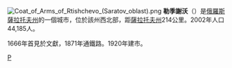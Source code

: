 {{coord|52|15|N|43|47|E|display=title}}
[[File:Coat_of_Arms_of_Rtishchevo_(Saratov_oblast).png|right]]
'''勒季謝沃'''（{{lang-ru|Рти́щево}}）是[[俄羅斯|俄羅斯]][[薩拉托夫州|薩拉托夫州]]的一個城市，位於該州西北部，距[[薩拉托夫州|薩拉托夫州]]214公里。2002年人口44,185人。

1666年首見於文獻，1871年通鐵路。1920年建市。

{{薩拉托夫州城市}}

[[Category:薩拉托夫州城市|Р]]